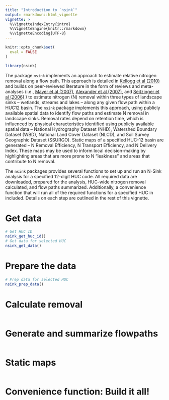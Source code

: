 ```yaml
---
title: "Introduction to `nsink`"
output: rmarkdown::html_vignette
vignette: >
  %\VignetteIndexEntry{intro}
  %\VignetteEngine{knitr::rmarkdown}
  %\VignetteEncoding{UTF-8}
---
```


```r
knitr::opts_chunk$set(
  eval = FALSE
)
```

```r
library(nsink)
```

The package `nsink` implements an approach to estimate relative nitrogen removal
along a flow path.  This approach is detailed in 
[Kellogg et al (2010)](https://doi.org/10.1016/j.ecoleng.2010.02.006) and 
builds on peer-reviewed literature in the form of reviews and meta-analyses 
(i.e., [Mayer et al (2007)](https://doi.org/doi:10.2134/jeq2006.0462), 
[Alexander et al (2007)](https://doi.org/10.1111/j.1752-1688.2007.00005.x), 
and [Seitzinger et al (2006)](https://doi.org/10.1890/1051-0761(2006)016[2064:DALAWA]2.0.CO;2)
) to estimate nitrogen (N) removal within three types 
of landscape sinks -- wetlands, streams and lakes -- along any given flow path 
within a HUC12 basin. The `nsink` package implements this approach, using 
publicly available spatial data to identify flow paths and estimate N removal in
landscape sinks. Removal rates depend on retention time, which is influenced by 
physical characteristics identified using publicly available spatial data -- 
National Hydrography Dataset (NHD), Watershed Boundary Dataset (WBD), National 
Land Cover Dataset (NLCD), and Soil Survey Geographic Dataset (SSURGO). Static 
maps of a specified HUC-12 basin are generated -- N Removal Efficiency, N 
Transport Efficiency, and N Delivery Index. These maps may be used to inform 
local decision-making by highlighting areas that are more prone to N "leakiness"
and areas that contribute to N removal.

The `nsink` packages provides several functions to set up and run an N-Sink 
analysis for a specified 12-digit HUC code.  All required data are downloaded, 
prepared for the analysis, HUC-wide nitrogen removal calculated, and flow paths 
summarized.  Additionally, a convenience function that will run all of the 
required functions for a specified HUC in included.  Details on each step are 
outlined in the rest of this vignette.

# Get data
 


```r
# Get HUC ID
nsink_get_huc_id()
# Get data for selected HUC
nsink_get_data()

```

# Prepare the data

```r
# Prep data for selected HUC
nsink_prep_data()

```

# Calculate removal

```r
```

# Generate and summarize flowpaths

```r
```

# Static maps

```r
```

# Convenience function: Build it all!

```r
```
